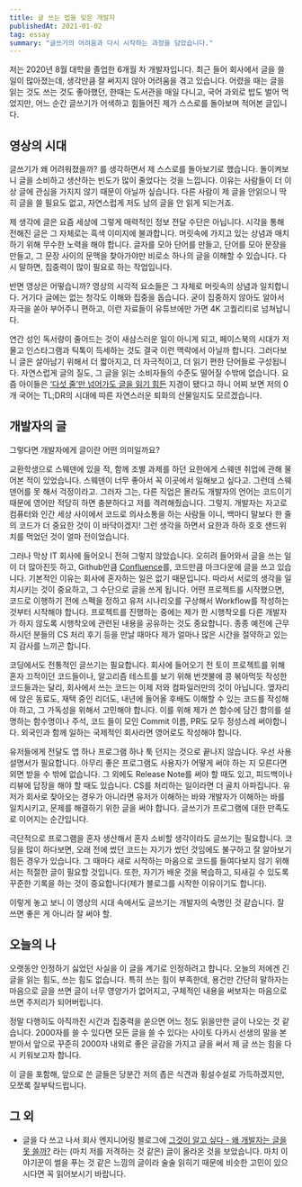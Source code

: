 ```yaml
---
title: 글 쓰는 법을 잊은 개발자
publishedAt: 2021-01-02
tag: essay
summary: "글쓰기의 어려움과 다시 시작하는 과정을 담았습니다."
---
```


저는 2020년 8월 대학을 졸업한 6개월 차 개발자입니다. 최근 들어 회사에서 글을 쓸 일이 많아졌는데, 생각만큼 잘 써지지 않아 어려움을 겪고 있습니다. 어렸을 때는 글을 읽는 것도 쓰는 것도 좋아했던, 한때는 도서관을 매일 다니고, 국어 과외로 밥도 벌어 먹었지만, 어느 순간 글쓰기가 어색하고 힘들어진 제가 스스로를 돌아보며 적어본 글입니다.

## 영상의 시대

글쓰기가 왜 어려워졌을까? 를 생각하면서 제 스스로를 돌아보기로 했습니다. 돌이켜보니 글을 소비하고 생산하는 빈도가 많이 줄었다는 것을 느낍니다. 이유는 사람들이 더 이상 글에 관심을 가지지 않기 때문이 아닐까 싶습니다. 다른 사람이 제 글을 안읽으니 딱히 글을 쓸 필요도 없고, 자연스럽게 저도 남의 글을 안 읽게 되는거죠.

제 생각에 글은 요즘 세상에 그렇게 매력적인 정보 전달 수단은 아닙니다. 시각을 통해 전해진 글은 그 자체로는 흑색 이미지에 불과합니다. 머릿속에 가지고 있는 상념과 매치하기 위해 무수한 노력을 해야 합니다. 글자를 모아 단어를 만들고, 단어를 모아 문장을 만들고, 그 문장 사이의 문맥을 찾아가야만 비로소 하나의 글을 이해할 수 있습니다. 다시 말하면, 집중력이 많이 필요로 하는 작업입니다.

반면 영상은 어떻습니까? 영상의 시각적 요소들은 그 자체로 머릿속의 상념과 일치합니다. 거기다 글에는 없는 청각도 이해와 집중을 돕습니다. 굳이 집중하지 않아도 알아서 자극을 쏟아 부어주니 편하고, 이런 자료들이 유튜브에만 가면 4K 고퀄리티로 넘쳐납니다.

연간 성인 독서량이 줄어드는 것이 새삼스러운 일이 아니게 되고, 페이스북의 시대가 저물고 인스타그램과 틱톡이 득세하는 것도 결국 이런 맥락에서 아닐까 합니다. 그러다보니 글은 살아남기 위해서 더 짧아지고, 더 자극적이고, 더 읽기 편한 단어들로 구성됩니다. 자연스럽게 글의 질도, 그 글을 읽는 소비자들의 수준도 떨어질 수밖에 없습니다. 요즘 아이들은 [‘다섯 줄’만 넘어가도 글을 읽기 힘든](http://www.hani.co.kr/arti/society/schooling/905511.html#csidxe95929b57ad1556b7915c8642606e01) 지경이 됐다고 하니 어찌 보면 저의 0개 국어는 TL;DR의 시대에 따른 자연스러운 퇴화의 산물일지도 모르겠습니다.

## 개발자의 글

그렇다면 개발자에게 글이란 어떤 의미일까요?

교환학생으로 스웨덴에 있을 적, 함께 조별 과제를 하던 요한에게 스웨덴 취업에 관해 물어본 적이 있었습니다. 스웨덴이 너무 좋아서 꼭 이곳에서 일해보고 싶다고. 그런데 스웨덴어를 못 해서 걱정이라고. 그러자 그는, 다른 직업은 몰라도 개발자의 언어는 코드이기 때문에 영어만 적당히 하면 충분하다고 저를 격려해줬습니다. 그렇지. 개발자는 자고로 컴퓨터와 인간 세상 사이에서 코드로 의사소통을 하는 사람들 이니, 백마디 말보다 한 줄의 코드가 더 중요한 것이 이 바닥이겠지! 그런 생각을 하면서 요한과 하하 호호 샌드위치를 먹었던 것이 얼마 전이었습니다.

그러나 막상 IT 회사에 들어오니 전혀 그렇지 않았습니다. 오히려 들어와서 글을 쓰는 일이 더 많아진듯 하고, Github만큼 [Confluence](https://www.atlassian.com/ko/software/confluence)를, 코드만큼 마크다운에 글을 쓰고 있습니다. 기본적인 이유는 회사에 혼자하는 일은 없기 때문입니다. 따라서 서로의 생각을 일치시키는 것이 중요하고, 그 수단으로 글을 쓰게 됩니다. 어떤 프로젝트를 시작했으면, 코드로 이행하기 전에 스펙을 정하고 유저 시나리오를 구상해서 Workflow를 작성하는 것부터 시작해야 합니다. 프로젝트를 진행하는 중에는 제가 한 시행착오를 다른 개발자가 하지 않도록 시행착오에 관련된 내용을 공유하는 것도 중요합니다. 종종 예전에 근무하시던 분들의 CS 처리 후기 등을 만날 때마다 제가 얼마나 많은 시간을 절약하고 있는 지 감사를 느끼곤 합니다.

코딩에서도 전통적인 글쓰기는 필요합니다. 회사에 들어오기 전 토이 프로젝트를 위해 혼자 끄적이던 코드들이나, 알고리즘 테스트를 보기 위해 번갯불에 콩 볶아먹듯 작성한 코드들과는 달리, 회사에서 쓰는 코드는 이제 저와 컴파일러만의 것이 아닙니다. 옆자리에 앉은 동료도, 재택 중인 리더도, 내년에 들어올 후배도 이해할 수 있는 코드를 작성해야 하고, 그 가독성을 위해서 고민해야 합니다. 이를 위해 제가 쓴 함수에 담긴 함의를 설명하는 함수명이나 주석, 코드 들이 모인 Commit 이름, PR도 모두 정성스레 써야합니다. 외국인과 함께 일하는 국제적인 회사라면 영어로도 작성해야 합니다.

유저들에게 전달도 앱 하나 프로그램 하나 툭 던지는 것으로 끝나지 않습니다. 우선 사용 설명서가 필요합니다. 아무리 좋은 프로그램도 사용자가 어떻게 써야 하는 지 모른다면 외면 받을 수 밖에 없습니다. 그 외에도 Release Note를 써야 할 때도 있고, 피드백이나 리뷰에 답장을 해야 할 때도 있습니다. CS를 처리하는 일이라면 더 골치 아파집니다. 유저가 회사로 찾아오는 경우가 아니라면 유저가 이해하는 바와 개발자가 이해하는 바를 일치시키고, 문제를 해결하기 위한 글을 써야 합니다. 글쓰기가 프로그램에 대한 만족도로 이어지는 순간입니다.

극단적으로 프로그램을 혼자 생산해서 혼자 소비할 생각이라도 글쓰기는 필요합니다. 코딩을 많이 하다보면, 오래 전에 썼던 코드는 자기가 썼던 것임에도 불구하고 잘 알아보기 힘든 경우가 있습니다. 그 때마다 새로 시작하는 마음으로 코드를 들여다보지 않기 위해서는 적절한 글이 필요할 것입니다. 또한, 자기가 배운 것을 복습하고, 되새길 수 있도록 꾸준한 기록을 하는 것이 중요합니다(제가 블로그를 시작한 이유이기도 합니다).

이렇게 놓고 보니 이 영상의 시대 속에서도 글쓰기는 개발자의 숙명인 것 같습니다. 잘 쓰면 좋은 게 아니라 잘 써야 할.

## 오늘의 나

오랫동안 인정하기 싫었던 사실을 이 글을 계기로 인정하려고 합니다. 오늘의 저에겐 긴 글을 읽는 힘도, 쓰는 힘도 없습니다. 특히 쓰는 힘이 부족한데, 용건만 간단히 말하자는 마음으로 글을 쓰면 글이 너무 영양가가 없어지고, 구체적인 내용을 써보자는 마음으로 쓰면 주저리가 되어버립니다.

정말 다행히도 아직까진 시간과 집중력을 쏟으면 어느 정도 읽을만한 글이 나오는 것 같습니다. 2000자를 쓸 수 있다면 모든 글을 쓸 수 있다는 사이토 다카시 선생의 말을 본받아서 앞으로 꾸준히 2000자 내외로 좋은 글감을 가지고 글을 써서 제 글 쓰는 힘을 다시 키워보고자 합니다.

이 글을 포함해, 앞으로 쓴 글들은 당분간 저의 좁은 식견과 횡설수설로 가득하겠지만, 모쪼록 잘부탁드립니다.

## 그 외

- 글을 다 쓰고 나서 회사 엔지니어링 블로그에 [그것이 알고 싶다 - 왜 개발자는 글을 못 쓸까?](https://engineering.linecorp.com/ko/blog/why-are-engineers-so-bad-at-writing/) 라는 (마치 저를 저격하는 것 같은) 글이 올라온 것을 보았습니다. 마치 이야기꾼이 썰을 푸는 것 같은 느낌의 글이라 술술 읽히기 때문에 비슷한 고민이 있으시다면 꼭 읽어보시기 바랍니다.
